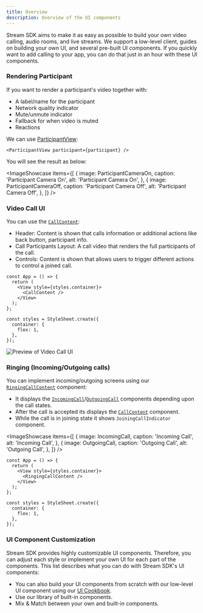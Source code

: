 ```yaml
---
title: Overview
description: Overview of the UI components
---
```



Stream SDK aims to make it as easy as possible to build your own video calling, audio rooms, and live streams. We support a low-level client, guides on building your own UI, and several pre-built UI components. If you quickly want to add calling to your app, you can do that just in an hour with these UI components.

### Rendering Participant

If you want to render a participant's video together with:

- A label/name for the participant
- Network quality indicator
- Mute/unmute indicator
- Fallback for when video is muted
- Reactions

We can use [ParticipantView](../participants/participant-view):

```tsx
<ParticipantView participant={participant} />
```

You will see the result as below:

<ImageShowcase
  items={[
    {
      image: ParticipantCameraOn,
      caption: 'Participant Camera On',
      alt: 'Participant Camera On',
    },
    {
      image: ParticipantCameraOff,
      caption: 'Participant Camera Off',
      alt: 'Participant Camera Off',
    },
  ]}
/>

### Video Call UI

You can use the [`CallContent`](../call/call-content):

- Header: Content is shown that calls information or additional actions like back button, participant info.
- Call Participants Layout: A call video that renders the full participants of the call.
- Controls: Content is shown that allows users to trigger different actions to control a joined call.

```tsx
const App = () => {
  return (
    <View style={styles.container}>
      <CallContent />
    </View>
  );
};

const styles = StyleSheet.create({
  container: {
    flex: 1,
  },
});
```

![Preview of Video Call UI](../assets/04-ui-components/call/call-content/call-content-grid-3-participants.png)

### Ringing (Incoming/Outgoing calls)

You can implement incoming/outgoing screens using our [`RingingCallContent`](../call/ringing-call-content) component:

- It displays the [`IncomingCall`](../call/incoming-call)/[`OutgoingCall`](../call/outgoing-call) components depending upon the call states.
- After the call is accepted its displays the [`CallContent`](../call/call-content) component.
- While the call is in joining state it shows `JoiningCallIndicator` component.

<ImageShowcase
  items={[
    {
      image: IncomingCall,
      caption: 'Incoming Call',
      alt: 'Incoming Call',
    },
    {
      image: OutgoingCall,
      caption: 'Outgoing Call',
      alt: 'Outgoing Call',
    },
  ]}
/>

```tsx
const App = () => {
  return (
    <View style={styles.container}>
      <RingingCallContent />
    </View>
  );
};

const styles = StyleSheet.create({
  container: {
    flex: 1,
  },
});
```

### UI Component Customization

Stream SDK provides highly customizable UI components. Therefore, you can adjust each style or implement your own UI for each part of the components. This list describes what you can do with Stream SDK's UI components:

- You can also build your UI components from scratch with our low-level UI component using our [UI Cookbook](../../ui-cookbook/overview).
- Use our library of built-in components.
- Mix & Match between your own and built-in components.
